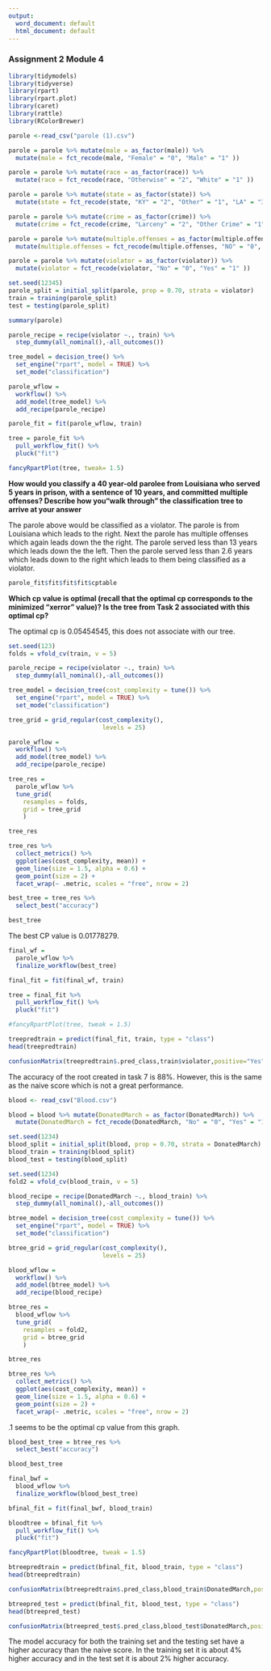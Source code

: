 ---
output:
  word_document: default
  html_document: default
---
### Assignment 2 Module 4

```{r}
library(tidymodels)
library(tidyverse)
library(rpart)
library(rpart.plot)
library(caret)
library(rattle)
library(RColorBrewer)
```
```{r}
parole <-read_csv("parole (1).csv")
```
```{r}
parole = parole %>% mutate(male = as_factor(male)) %>% 
  mutate(male = fct_recode(male, "Female" = "0", "Male" = "1" )) 

parole = parole %>% mutate(race = as_factor(race)) %>% 
  mutate(race = fct_recode(race, "Otherwise" = "2", "White" = "1" )) 

parole = parole %>% mutate(state = as_factor(state)) %>% 
  mutate(state = fct_recode(state, "KY" = "2", "Other" = "1", "LA" = "3", "VA" ="4" )) 

parole = parole %>% mutate(crime = as_factor(crime)) %>% 
  mutate(crime = fct_recode(crime, "Larceny" = "2", "Other Crime" = "1", "Drug" = "3", "Driving" ="4" )) 

parole = parole %>% mutate(multiple.offenses = as_factor(multiple.offenses)) %>% 
  mutate(multiple.offenses = fct_recode(multiple.offenses, "NO" = "0", "Multiple" = "1" )) 

parole = parole %>% mutate(violator = as_factor(violator)) %>% 
  mutate(violator = fct_recode(violator, "No" = "0", "Yes" = "1" )) 
```
```{r}
set.seed(12345)
parole_split = initial_split(parole, prop = 0.70, strata = violator)
train = training(parole_split)
test = testing(parole_split)
```
```{r}
summary(parole)
```
```{r}
parole_recipe = recipe(violator ~., train) %>%
  step_dummy(all_nominal(),-all_outcomes())

tree_model = decision_tree() %>% 
  set_engine("rpart", model = TRUE) %>% 
  set_mode("classification")

parole_wflow = 
  workflow() %>% 
  add_model(tree_model) %>% 
  add_recipe(parole_recipe)

parole_fit = fit(parole_wflow, train)
```
```{r}
tree = parole_fit %>% 
  pull_workflow_fit() %>% 
  pluck("fit")

fancyRpartPlot(tree, tweak= 1.5) 
```

**How would you classify a 40 year-old parolee from Louisiana who served 5 years in prison, with a sentence of 10 years, and committed multiple offenses? Describe how you“walk through” the classification tree to arrive at your answer**  

The parole above would be classified as a violator. The parole is from Louisiana which leads to the right. Next the parole has multiple offenses which again leads down the the right. The parole served less than 13 years which leads down the the left. Then the parole served less than 2.6 years which leads down to the right which leads to them being classified as a violator.  

```{r}
parole_fit$fit$fit$fit$cptable
```

**Which cp value is optimal (recall that the optimal cp corresponds to the minimized “xerror” value)? Is the tree from Task 2 associated with this optimal cp? ** 

The optimal cp is 0.05454545, this does not associate with our tree. 

```{r}
set.seed(123)
folds = vfold_cv(train, v = 5)
```
```{r}
parole_recipe = recipe(violator ~., train) %>%
  step_dummy(all_nominal(),-all_outcomes())

tree_model = decision_tree(cost_complexity = tune()) %>% 
  set_engine("rpart", model = TRUE) %>% 
  set_mode("classification")

tree_grid = grid_regular(cost_complexity(),
                          levels = 25) 

parole_wflow = 
  workflow() %>% 
  add_model(tree_model) %>% 
  add_recipe(parole_recipe)

tree_res = 
  parole_wflow %>% 
  tune_grid(
    resamples = folds,
    grid = tree_grid
    )

tree_res

```
```{r}
tree_res %>%
  collect_metrics() %>%
  ggplot(aes(cost_complexity, mean)) +
  geom_line(size = 1.5, alpha = 0.6) +
  geom_point(size = 2) +
  facet_wrap(~ .metric, scales = "free", nrow = 2)
```
```{r}
best_tree = tree_res %>%
  select_best("accuracy")

best_tree
```
 
 The best CP value is 0.01778279.  

```{r}
final_wf = 
  parole_wflow %>% 
  finalize_workflow(best_tree)
```
```{r}
final_fit = fit(final_wf, train)

tree = final_fit %>% 
  pull_workflow_fit() %>% 
  pluck("fit")

#fancyRpartPlot(tree, tweak = 1.5)
```
```{r}
treepredtrain = predict(final_fit, train, type = "class")
head(treepredtrain)
```
```{r}
confusionMatrix(treepredtrain$.pred_class,train$violator,positive="Yes") 
```

The accuracy of the root created in task 7 is 88%. However, this is the same as the naive score which is not a great performance. 

```{r}
blood <- read_csv("Blood.csv")
```
```{r}
blood = blood %>% mutate(DonatedMarch = as_factor(DonatedMarch)) %>% 
  mutate(DonatedMarch = fct_recode(DonatedMarch, "No" = "0", "Yes" = "1" )) 
```
```{r}
set.seed(1234)
blood_split = initial_split(blood, prop = 0.70, strata = DonatedMarch)
blood_train = training(blood_split)
blood_test = testing(blood_split)
```
```{r}
set.seed(1234)
fold2 = vfold_cv(blood_train, v = 5)
```
```{r}
blood_recipe = recipe(DonatedMarch ~., blood_train) %>%
  step_dummy(all_nominal(),-all_outcomes())

btree_model = decision_tree(cost_complexity = tune()) %>% 
  set_engine("rpart", model = TRUE) %>% 
  set_mode("classification")

btree_grid = grid_regular(cost_complexity(),
                          levels = 25) 

blood_wflow = 
  workflow() %>% 
  add_model(btree_model) %>% 
  add_recipe(blood_recipe)

btree_res = 
  blood_wflow %>% 
  tune_grid(
    resamples = fold2,
    grid = btree_grid
    )

btree_res
```
```{r}
btree_res %>%
  collect_metrics() %>%
  ggplot(aes(cost_complexity, mean)) +
  geom_line(size = 1.5, alpha = 0.6) +
  geom_point(size = 2) +
  facet_wrap(~ .metric, scales = "free", nrow = 2)
```
.1 seems to be the optimal cp value from this graph.  

```{r}
blood_best_tree = btree_res %>%
  select_best("accuracy")

blood_best_tree
```
```{r}
final_bwf = 
  blood_wflow %>% 
  finalize_workflow(blood_best_tree)
```
```{r}
bfinal_fit = fit(final_bwf, blood_train)

bloodtree = bfinal_fit %>% 
  pull_workflow_fit() %>% 
  pluck("fit")

fancyRpartPlot(bloodtree, tweak = 1.5)
```

```{r}
btreepredtrain = predict(bfinal_fit, blood_train, type = "class")
head(btreepredtrain)
```
```{r}
confusionMatrix(btreepredtrain$.pred_class,blood_train$DonatedMarch,positive="Yes") 
```
```{r}
btreepred_test = predict(bfinal_fit, blood_test, type = "class")
head(btreepred_test)
```
```{r}
confusionMatrix(btreepred_test$.pred_class,blood_test$DonatedMarch,positive="Yes")
```

The model accuracy for both the training set and the testing set have a higher accuracy than the naive score. In the training set it is about 4% higher accuracy and in the test set it is about 2% higher accuracy.  



























